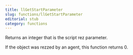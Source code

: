 ```yaml
---
title: llGetStartParameter
slug: functions/llGetStartParameter
editorial: stub
category: functions
---
```


<LSLFunction name="llGetStartParameter"/>

Returns an integer that is the script rez parameter.

If the object was rezzed by an agent, this function returns 0.
